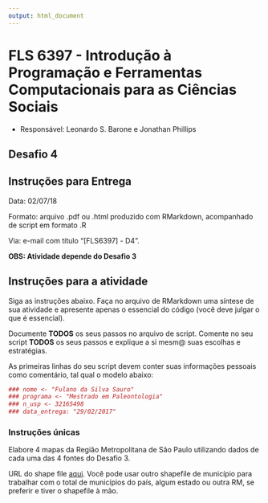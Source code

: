 ```yaml
---
output: html_document
---
```


#  FLS 6397 - Introdução à Programação e Ferramentas Computacionais para as Ciências Sociais

- Responsável: Leonardo S. Barone e Jonathan Phillips

## Desafio 4

## Instruções para Entrega

Data: 02/07/18

Formato: arquivo .pdf ou .html produzido com RMarkdown, acompanhado de script em formato .R

Via: e-mail com título "[FLS6397] - D4".

__OBS: Atividade depende do Desafio 3__

## Instruções para a atividade

Siga as instruções abaixo. Faça no arquivo de RMarkdown uma síntese de sua atividade e apresente apenas o essencial do código (você deve julgar o que é essencial).

Documente __TODOS__ os seus passos no arquivo de script. Comente no seu script __TODOS__ os seus passos e explique a si mesm@ suas escolhas e estratégias.

As primeiras linhas do seu script devem conter suas informações pessoais como comentário, tal qual o modelo abaixo:

```r
### nome <- "Fulano da Silva Sauro"
### programa <- "Mestrado em Paleontologia"
### n_usp <- 32165498
### data_entrega: "29/02/2017"
```


### Instruções únicas

Elabore 4 mapas da Região Metropolitana de São Paulo utilizando dados de cada uma das 4 fontes do Desafio 3.

URL do shape file [aqui](url_shp_eleicoes_sp <- "https://github.com/leobarone/FLS6397/raw/master/data/rmsp.zip"). Você pode usar outro shapefile de município para trabalhar com o total de municípios do país, algum estado ou outra RM, se preferir e tiver o shapefile à mão.